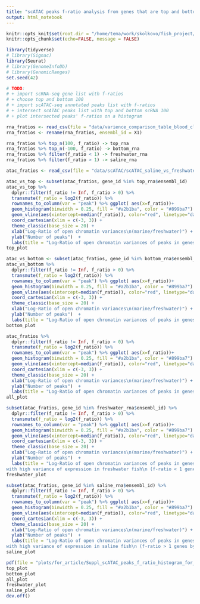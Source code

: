 ```yaml
---
title: "scATAC peaks f-ratio analysis from genes that are top and bottom by scRNA-seq f-ratio"
output: html_notebook
---
```


```r
knitr::opts_knit$set(root.dir = "/home/tema/work/skolkovo/fish_project/")
knitr::opts_chunk$set(echo=FALSE, message = FALSE)
```

```r
library(tidyverse)
# library(Signac)
library(Seurat)
# library(GenomeInfoDb)
# library(GenomicRanges)
set.seed(42)
```


```r
# TODO:
# + import scRNA-seq gene list with f-ratios
# + choose top and bottom 100
# + import scATAC-seq annotated peaks list with f-ratios
# + intersect scATAC peaks list with top and bottom scRNA 100
# + plot intersected peaks' f-ratios on a histogram
```


```r
rna_fratios <- read_csv(file = "data/varience_comparison_table_blood_cluster.csv")
rna_fratios <- rename(rna_fratios, ensembl_id = X1)

rna_fratios %>% top_n(100, f_ratio) -> top_rna
rna_fratios %>% top_n(-100, f_ratio) -> bottom_rna
rna_fratios %>% filter(f_ratio < 1) -> freshwater_rna
rna_fratios %>% filter(f_ratio > 1) -> saline_rna

atac_fratios <- read_csv(file = "data/scATAC/scATAC_saline_vs_freshwater_var_table_annot.csv")
```

```r
atac_vs_top <- subset(atac_fratios, gene_id %in% top_rna$ensembl_id)
atac_vs_top %>% 
  dplyr::filter(f_ratio != Inf, f_ratio > 0) %>% 
  transmute(f_ratio = log2(f_ratio)) %>%
  rownames_to_column(var = "peak") %>% ggplot( aes(x=f_ratio))+
  geom_histogram(binwidth = 0.25, fill = "#a2b1ba", color = "#899ba7") +
  geom_vline(aes(xintercept=median(f_ratio)), color="red", linetype="dashed", size=1) +
  coord_cartesian(xlim = c(-3, 3)) +
  theme_classic(base_size = 20) +
  xlab("Log-Ratio of open chromatin variances\n(marine/freshwater)") +
  ylab("Number of peaks")  +
  labs(title = "Log-Ratio of open chromatin variances of peaks in genes\n with high variance of expression in marine fish (top100 f-ratio in scRNA)") -> top_plot
top_plot
```

```r
atac_vs_bottom <- subset(atac_fratios, gene_id %in% bottom_rna$ensembl_id)
atac_vs_bottom %>% 
  dplyr::filter(f_ratio != Inf, f_ratio > 0) %>% 
  transmute(f_ratio = log2(f_ratio)) %>%
  rownames_to_column(var = "peak") %>% ggplot( aes(x=f_ratio))+
  geom_histogram(binwidth = 0.25, fill = "#a2b1ba", color = "#899ba7") +
  geom_vline(aes(xintercept=median(f_ratio)), color="red", linetype="dashed", size=1) +
  coord_cartesian(xlim = c(-3, 3)) +
  theme_classic(base_size = 20) +
  xlab("Log-Ratio of open chromatin variances\n(marine/freshwater)") +
  ylab("Number of peaks")  +
  labs(title = "Log-Ratio of open chromatin variances of peaks in genes\n with high variance of expression in freshwater fish(bottom100 f-ratio in scRNA)") -> bottom_plot
bottom_plot
```


```r
atac_fratios %>% 
  dplyr::filter(f_ratio != Inf, f_ratio > 0) %>% 
  transmute(f_ratio = log2(f_ratio)) %>%
  rownames_to_column(var = "peak") %>% ggplot( aes(x=f_ratio))+
  geom_histogram(binwidth = 0.25, fill = "#a2b1ba", color = "#899ba7") +
  geom_vline(aes(xintercept=median(f_ratio)), color="red", linetype="dashed", size=1) +
  coord_cartesian(xlim = c(-3, 3)) +
  theme_classic(base_size = 20) +
  xlab("Log-Ratio of open chromatin variances\n(marine/freshwater)") +
  ylab("Number of peaks")  +
  labs(title = "Log-Ratio of open chromatin variances of peaks in genes\n with high variance of expression \n (All 1461 singnificant genes by f-test in scRNA)") -> all_plot
all_plot
```

```r
subset(atac_fratios, gene_id %in% freshwater_rna$ensembl_id) %>% 
  dplyr::filter(f_ratio != Inf, f_ratio > 0) %>% 
  transmute(f_ratio = log2(f_ratio)) %>%
  rownames_to_column(var = "peak") %>% ggplot( aes(x=f_ratio))+
  geom_histogram(binwidth = 0.25, fill = "#a2b1ba", color = "#899ba7") +
  geom_vline(aes(xintercept=median(f_ratio)), color="red", linetype="dashed", size=1) +
  coord_cartesian(xlim = c(-3, 3)) +
  theme_classic(base_size = 20) +
  xlab("Log-Ratio of open chromatin variances\n(marine/freshwater)") +
  ylab("Number of peaks")  +
  labs(title = "Log-Ratio of open chromatin variances of peaks in genes
with high variance of expression in freshwater fish\n (f-ratio < 1 genes by f-test in scRNA)") -> freshwater_plot
freshwater_plot
```

```r
subset(atac_fratios, gene_id %in% saline_rna$ensembl_id) %>% 
  dplyr::filter(f_ratio != Inf, f_ratio > 0) %>% 
  transmute(f_ratio = log2(f_ratio)) %>%
  rownames_to_column(var = "peak") %>% ggplot( aes(x=f_ratio))+
  geom_histogram(binwidth = 0.25, fill = "#a2b1ba", color = "#899ba7") +
  geom_vline(aes(xintercept=median(f_ratio)), color="red", linetype="dashed", size=1) +
  coord_cartesian(xlim = c(-3, 3)) +
  theme_classic(base_size = 20) +
  xlab("Log-Ratio of open chromatin variances\n(marine/freshwater)") +
  ylab("Number of peaks")  +
  labs(title = "Log-Ratio of open chromatin variances of peaks in genes
with high variance of expression in saline fish\n (f-ratio > 1 genes by f-test in scRNA)") -> saline_plot
saline_plot
```

```r
pdf(file = "plots/for_article/Suppl_scATAC_peaks_f_ratio_histogram_for_variable_genes_in_scRNA.pdf", width = 13)
top_plot
bottom_plot
all_plot
freshwater_plot
saline_plot
dev.off()
```





